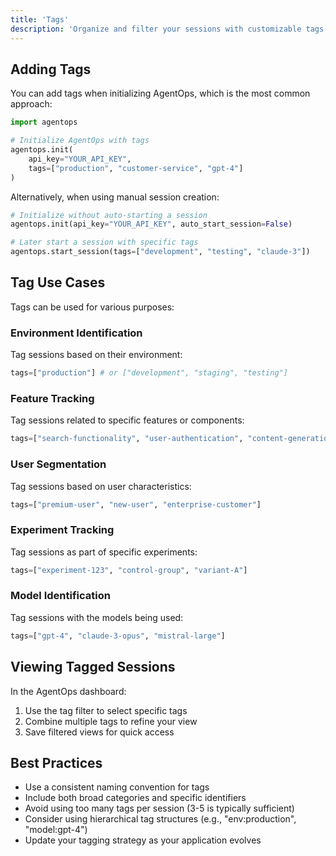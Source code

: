 ```yaml
---
title: 'Tags'
description: 'Organize and filter your sessions with customizable tags'
---
```

## Adding Tags

You can add tags when initializing AgentOps, which is the most common approach:

```python
import agentops

# Initialize AgentOps with tags
agentops.init(
    api_key="YOUR_API_KEY",
    tags=["production", "customer-service", "gpt-4"]
)
```

Alternatively, when using manual session creation:

```python
# Initialize without auto-starting a session
agentops.init(api_key="YOUR_API_KEY", auto_start_session=False)

# Later start a session with specific tags
agentops.start_session(tags=["development", "testing", "claude-3"])
```

## Tag Use Cases

Tags can be used for various purposes:

### Environment Identification

Tag sessions based on their environment:

```python
tags=["production"] # or ["development", "staging", "testing"]
```

### Feature Tracking

Tag sessions related to specific features or components:

```python
tags=["search-functionality", "user-authentication", "content-generation"]
```

### User Segmentation

Tag sessions based on user characteristics:

```python
tags=["premium-user", "new-user", "enterprise-customer"]
```

### Experiment Tracking

Tag sessions as part of specific experiments:

```python
tags=["experiment-123", "control-group", "variant-A"]
```

### Model Identification

Tag sessions with the models being used:

```python
tags=["gpt-4", "claude-3-opus", "mistral-large"]
```

## Viewing Tagged Sessions

In the AgentOps dashboard:

1. Use the tag filter to select specific tags
2. Combine multiple tags to refine your view
3. Save filtered views for quick access

## Best Practices

- Use a consistent naming convention for tags
- Include both broad categories and specific identifiers
- Avoid using too many tags per session (3-5 is typically sufficient)
- Consider using hierarchical tag structures (e.g., "env:production", "model:gpt-4")
- Update your tagging strategy as your application evolves

<script type="module" src="/scripts/github_stars.js"></script>
<script type="module" src="/scripts/scroll-img-fadein-animation.js"></script>
<script type="module" src="/scripts/button_heartbeat_animation.js"></script>